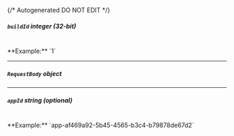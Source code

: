 {/* Autogenerated DO NOT EDIT  */}

##### `buildId` _integer (32-bit)_
<br/>
**Example:** `1`

---
##### `RequestBody` _object_

<Collapsible openLabel={Labels.showProperties} closeLabel={Labels.hideProperties}>
  <RunBuildRequestBody />
</Collapsible>

---
##### `appId` _string (optional)_
<br/>
**Example:** `app-af469a92-5b45-4565-b3c4-b79878de67d2`

